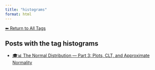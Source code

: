 ```yaml
---
title: "histograms"
format: html
---
```


[⬅ Return to All Tags](../tags.qmd)

## Posts with the tag **histograms**

- [🎓📊 The Normal Distribution — Part 3: Plots, CLT, and Approximate Normality](/posts/courses/statistics/normal_distribution/part-3/normal-distribution-part3.html)
